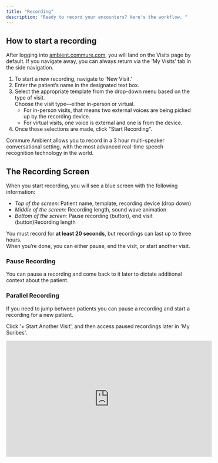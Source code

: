```yaml
---
title: "Recording"
description: "Ready to record your encounters? Here's the workflow. "
---
```


## How to start a recording

After logging into [ambient.commure.com](http://ambient.commure.com), you will land on the Visits page by default. If you navigate away, you can always return via the ‘My Visits’ tab in the side navigation.

1. To start a new recording, navigate to ‘New Visit.’
2. Enter the patient’s name in the designated text box.
3. Select the appropriate template from the drop-down menu based on the type of visit.\
   Choose the visit type—either in-person or virtual.
   - For in-person visits, that means two external voices are being picked up by the recording device.
   - For virtual visits, one voice is external and one is from the device.
4. Once those selections are made, click "Start Recording".

Commure Ambient allows you to record in a 3 hour multi-speaker conversational setting, with the most advanced real-time speech recognition technology in the world.

## The Recording Screen

When you start recording, you will see a blue screen with the following information:

- _Top of the screen:_ Patient name, template, recording device (drop down)
- _Middle of the screen:_ Recording length, sound wave animation
- _Bottom of the screen:_ Pause recording (button), end visit (button)Recording length

You must record for **at least 20 seconds**, but recordings can last up to three hours.\
When you’re done, you can either pause, end the visit, or start another visit.

### Pause Recording

You can pause a recording and come back to it later to dictate additional context about the patient.

### Parallel Recording

If you need to jump between patients you can pause a recording and start a recording for a new patient.

Click '\+ Start Another Visit', and then access paused recordings later in 'My Scribes'.

<Frame>
  <iframe width="560" height="315" src="https://www.youtube.com/embed/mCX_DwOsaI0?si=D4nLJytCnc5I2KOa &mute=1" title="YouTube video player" frameborder="0" allow="accelerometer; autoplay; clipboard-write; encrypted-media; gyroscope; picture-in-picture; web-share" referrerpolicy="strict-origin-when-cross-origin" allowfullscreen />
</Frame>

### End Recording

Once you click 'End Visit', this will close the recording screen and take you to 'My Scribes'. Your Scribe will be 'In Progress' in the side bar. Once it's done being generated, it will change to 'Completed'.

<Frame>
  ![](/images/recording_end.png)
</Frame>

### Post Note Dictation

Once a note is generated, you have the option to add more content through a direct dictation by clicking on the microphone button. [Learn more here](/advanced/dictation)

<Frame>
  
</Frame>

<Frame>
  ![Dictation Pn](/images/Dictation.png)
</Frame>